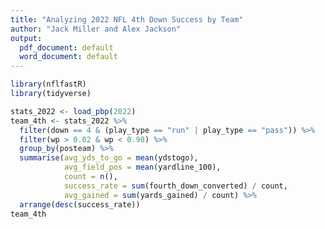 ```yaml
---
title: "Analyzing 2022 NFL 4th Down Success by Team"
author: "Jack Miller and Alex Jackson"
output:
  pdf_document: default
  word_document: default
---
```


```r
library(nflfastR)
library(tidyverse)
```

```r
stats_2022 <- load_pbp(2022)
team_4th <- stats_2022 %>% 
  filter(down == 4 & (play_type == "run" | play_type == "pass")) %>% 
  filter(wp > 0.02 & wp < 0.98) %>% 
  group_by(posteam) %>% 
  summarise(avg_yds_to_go = mean(ydstogo),
            avg_field_pos = mean(yardline_100),
            count = n(),
            success_rate = sum(fourth_down_converted) / count,
            avg_gained = sum(yards_gained) / count) %>% 
  arrange(desc(success_rate))
team_4th
```


